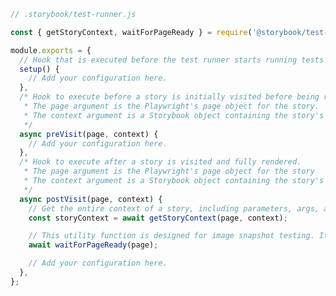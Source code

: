 ```js
// .storybook/test-runner.js

const { getStoryContext, waitForPageReady } = require('@storybook/test-runner');

module.exports = {
  // Hook that is executed before the test runner starts running tests
  setup() {
    // Add your configuration here.
  },
  /* Hook to execute before a story is initially visited before being rendered in the browser.
   * The page argument is the Playwright's page object for the story.
   * The context argument is a Storybook object containing the story's id, title, and name.
   */
  async preVisit(page, context) {
    // Add your configuration here.
  },
  /* Hook to execute after a story is visited and fully rendered.
   * The page argument is the Playwright's page object for the story
   * The context argument is a Storybook object containing the story's id, title, and name.
   */
  async postVisit(page, context) {
    // Get the entire context of a story, including parameters, args, argTypes, etc.
    const storyContext = await getStoryContext(page, context);

    // This utility function is designed for image snapshot testing. It will wait for the page to be fully loaded, including all the async items (e.g., images, fonts, etc.).
    await waitForPageReady(page);

    // Add your configuration here.
  },
};
```
